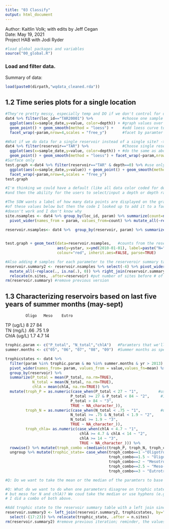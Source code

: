 ```yaml
---
title: "03 Classify"
output: html_document
---
```


Author: Kaitlin Volk; with edits by Jeff Cegan  
Date: May 19, 2021  
Project HAB with Jodi Ryder  

```r
#load global packages and variables
source("00_global.R") 
```

### Load and filter data. 
Summary of data:

```r
load(paste0(dirpath,"wqdata_cleaned.rda"))
```

## 1.2 Time series plots for a single location

```r
#They're pretty messy, especially temp and DO if we don't control for depth.
dat4 %>% filter(loc_id=="TAR20001") %>%             #choose one sample site
  ggplot(aes(x=sample_date,y=value, color=depth)) + #graph values over time, with color displayign depth
  geom_point() + geom_smooth(method = "loess") +    #add loess curve to look at trend
  facet_wrap(~param,nrow=4,scales = "free_y")       #facet by paramter

#What if we do data for a single reservoir instead of a single site? -> Messier
dat4 %>% filter(reservoir=="TAR") %>%               #Choose single reservoir instead of single site
  ggplot(aes(x=sample_date,y=value, color=depth)) + #do the same as above 
  geom_point() + geom_smooth(method = "loess") + facet_wrap(~param,nrow=4,scales = "free_y")
#Surface only
test.graph <-dat4 %>% filter(reservoir=="TAR" & depth==0) %>% #use only data where the depth=0 (surface) 
  ggplot(aes(x=sample_date,y=value)) + geom_point() + geom_smooth(method = "loess") + 
  facet_wrap(~param,nrow=4,scales = "free_y")
test.graph 

#I'm thinking we could have a default (like all data color coded for depth or just surface) 
#and then the ability for the users to select/input a depth or depth range

#The SOW wants a label of how many data points are displayed on the graph. I make a table 
#of these values below but then the code I looked up to add it to a facet with different y axes
#doesn't work and I don't know why
site.nsamples <- dat4 %>% group_by(loc_id, param) %>% summarize(count=n()) %>% ungroup() %>% #Get counts for the number of observations per param per site
  pivot_wider(names_from = param, values_from=count) %>% mutate_all(~replace(., is.na(.), 0)) #give each param a column and replace na's with 0's

reservoir.nsamples<- dat4 %>%  group_by(reservoir, param) %>% summarize(count=n(),   #Get counts for the number of observations per param per reservoir
                                                                        ystar=(0.8 * max(value)))  #y placement for graph (doesn't seem to work though) 

test.graph + geom_text(data=reservoir.nsamples,   #counts from the reservoir.nsamples table
                       aes(y=ystar, x=ymd(2010-01-01), label=paste("N=", count)), #placement and content of label
                       colour="red", inherit.aes=FALSE, parse=TRUE)         #Doesn't work...

#Also adding # samples for each parameter to the reserveroir summary table so it's all in one place
reservoir.summary2 <- reservoir.nsamples %>% select(-4) %>% pivot_wider(names_from = param, values_from=count) %>% #remove graphing column and spread 
  mutate_all(~replace(., is.na(.), 0)) %>% right_join(reservoir.summary, by="reservoir") %>% #replace NAs with 0's
  relocate(n.sites, .after=reservoir) #put number of sites before # of param samples
rm(reservoir.summary) #remove previous version
```

## 1.3 Characterizing reservoirs based on last five years of summer months (may-sept)  
             Oligo   Meso    Eutro  
TP (ug/L)    8       27      84     
TN (mg/L)    .66     .75     1.9  
ChlA (ug/L)  1.7     4.7     14  

```r
trophic.param <- c("P_total", "N_total","chlA")   #Paramters that we'll use to determine trophic state
summer.months <- c("05", "06", "07", "08", "09")  #Summer months as specified in SOW (May-Sept)

trophicstates <- dat4 %>% 
  filter(param %in% trophic.param & mo %in% summer.months & yr > 2013) %>% #keep only trophic parameters from the summer for the last 5 years
  pivot_wider(names_from= param, values_from = value,values_fn=mean) %>%   #go wide
  group_by(reservoir) %>% 
  summarize(P_total = mean(P_total, na.rm=TRUE),                           #mean total phosphorous for each reservoir
            N_total = mean(N_total, na.rm=TRUE),                           #mean total nitrogen for each reservoir
            chlA = mean(chlA, na.rm=TRUE)) %>%                             #mean chlA for each reservoir
  mutate(troph_P = as.numeric(case_when(P_total < 27 ~ "1",         #use thresholds to determine trophic state based on P
                             P_total >= 27 & P_total < 84 ~ "2",     #1= Oligo, 2= Meso, 3=Eutro
                             P_total > 84 ~ "3",
                             TRUE ~ NA_character_)),
         troph_N = as.numeric(case_when(N_total < .75 ~ "1",         #use thresholds to determine trophic state based on N
                             N_total >= .75 & N_total < 1.9 ~ "2",
                             N_total >= 1.9 ~ "3",
                             TRUE ~ NA_character_)),
         troph_chla= as.numeric(case_when(chlA < 4.7 ~ "1",            #use thresholds to determine trophic state based on chlA
                                 chlA >= 4.7 & chlA < 14 ~ "2",
                                 chlA >= 14 ~ "3",
                                 TRUE ~ NA_character_))) %>% 
  rowwise() %>% mutate(troph_combo =(median(c(troph_P, troph_N, troph_chla), na.rm = T))) %>% #Find th median trophic state
  ungroup %>% mutate(trophic_state= case_when(troph_combo==1 ~"Oligotrophic",   #Recode median trophic state to words for final output
                                              troph_combo==1.5 ~ "Oligo-Mesotrophic",
                                              troph_combo==2 ~ "Mesotrophic",
                                              troph_combo==2.5 ~ "Meso-Eutrotrophic",
                                              troph_combo==3 ~ "Eutrotrophic"))

#Q: Do we want to take the mean or the median of the paramters to base the trophic states on?

#Q: What do we want to do when one parameters disagree on trophic state (i.e. it's eutro for P
# but meso for N and chlA)? We coud take the median or use hyphens (e.g. meso-eutro) 
# I did a combo of both above. 

#Add trophic state to the reservoir summary table with a left join since not all reservoirs have data for a trophic state
reservoir.summary3 <- left_join(reservoir.summary2, trophicstates, by="reservoir") %>% 
  select(-(17:23)) %>% relocate(trophic_state, .after = n.sites) 
rm(reservoir.summary2) #remove previous iteration; reminder, the values for the different parameters are counts of samples
```
